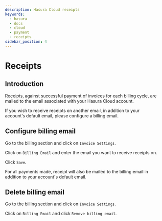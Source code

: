 ```yaml
---
description: Hasura Cloud receipts
keywords:
  - hasura
  - docs
  - cloud
  - payment
  - receipts
sidebar_position: 4
---
```



# Receipts

## Introduction

Receipts, against successful payment of invoices for each billing cycle, are mailed to the email associated with your Hasura Cloud account.

If you wish to receive receipts on another email, in addition to your account's default email, please configure a billing email.

## Configure billing email

Go to the billing section and click on `Invoice Settings`.

<Thumbnail
  src="/img/graphql/cloud/billing/invoice_settings.png"
  alt="invoice settings"
/>

Click on `Billing Email` and enter the email you want to receive receipts on.

<Thumbnail
  src="/img/graphql/cloud/billing/configure_billing_email.png"
  alt="configure billing email"
  width="437px"
/>

Click `Save`.

For all payments made, receipt will also be mailed to the billing email in addition to your account's default email.

## Delete billing email

Go to the billing section and click on `Invoice Settings`.

<Thumbnail
  src="/img/graphql/cloud/billing/invoice_settings.png"
  alt="invoice settings"
/>

Click on `Billing Email` and click `Remove billing email`.

<Thumbnail
  src="/img/graphql/cloud/billing/delete_billing_email.png"
  alt="delete billing email"
  width="437px"
/>
